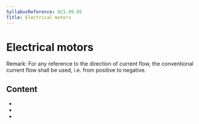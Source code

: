 ```yaml
---
SyllabusReference: 021.09.05
Title: Electrical motors
---
```


# Electrical motors

Remark: For any reference to the direction of current flow, the conventional
current flow shall be used, i.e. from positive to negative.

## Content

- <Link href="021.09.05.01" />
- <Link href="021.09.05.02" />
- <Link href="021.09.05.03" />
